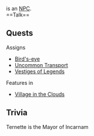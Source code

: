 {{Npc
 |area=Incarnam
 |loc=Way of Souls
 |coords=[-1,-3]
 |details=Next to [[Incarnam Zaap (Way of Souls)]]
 |options=[[Ternette Nhin#Talk|Talk]]
}}
'''{{PAGENAME}}''' is an [[NPC]].
<br style="clear:both" />
==Talk==
{{dialog|text=Isn't it  a lovely day? The sun is shining, the piwis are chirping, and young souls are discovering Incarnam.
; (Close this dialogue)}}

==Quests==
; Assigns
* [[Bird's-eye]]
* [[Uncommon Transport]]
* [[Vestiges of Legends]]
; Features in
* [[Village in the Clouds]]

==Trivia==
Ternette is the Mayor of Incarnam
